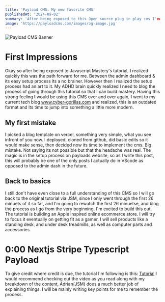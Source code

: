 ```yaml
---
title: 'Payload CMS: My new favorite CMS'
publishedAt: '2024-09-02'
summary: 'After being exposed to this Open source plug in play cms I've realized that this is the only way to go for my ecommerce & blog solutions in the future. Here I will be documenting my setup process and building out a small Ecommerce store while watching the Javascript Mastery Tutorial.'
image: 'https://payloadcms.com/images/og-image.jpg'
---
```


![Payload CMS Banner](https://payloadcms.com/images/og-image.jpg)

# First Impressions

Okay so after being exposed to Javascript Mastery's tutorial, I realized quickly this was the path forward for me. Between the admin dashboard & its easy setup process its a no brainer.
However then I realized the setup process had an art to it. My ADHD brain quickly realized I need to blog the process of going through this tutorial so that I can build mastery. 
Having this strong feeling I would be using this CMS over and over again, I went to my current tech blog www.cyber-gorillas.com and realized, this is an outdated format and Its time to jump into something a little more modern.

## My first mistake

I picked a blog template on vercel, something very simple, what you see infront of you now. I deployed, cloned from github, did basic edits so it would make sense, then decided now its time to implement the cms. Big mistake. Not saying
its not possible but that the headache was real. The magic is in the setup process on payloads website, so as I write this post, this will probably be one of the only posts I actually do in VScode as opposed to the admin dash in the future.

## Back to basics

I still don't have even close to a full understanding of this CMS so I will go back to the original tutorial via JSM, since I only went through the first 26 minuets of it so far, and I'm going to rewatch the first 26 minuetse, and blog the process as I go
from the very beginning. I'm excited to build this out. The tutorial is building an Apple inspired online ecommerce store. I will try to focus it eventually on getting fit as a gamer. I will sell products like a standing desk, and under desk treadmills, as well as computer parts and accessories.

# 0:00 Nextjs Stripe Typescript Payload

To give credit where credit is due, the tutorial I'm following is this: [Tutorial](https://www.youtube.com/watch?v=3JUsg-WsU9o&t=1562s)
I would recommend checking out the video as you read along with my breakdown of the content, Adrian(JSM) does a much better job of explaining things. I will be mainly writing key points for me to remember the process.

